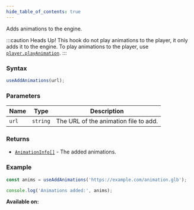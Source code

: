 ```yaml
---
hide_table_of_contents: true
---
```



Adds animations to the engine.

:::caution Heads Up!
This hook do not play animations to the player, it only adds it to the engine. To play animations to the player, use [`player.playAnimation`](/sdk/managers/player/playAnimation).
:::

### Syntax

```js
useAddAnimations(url);
```

### Parameters

| Name  | Type     | Description                           |
| ----- | -------- | ------------------------------------- |
| `url` | `string` | The URL of the animation file to add. |

### Returns

- [`AnimationInfo[]`](/sdk/types/AnimationInfo) - The added animations.

### Example

```js
const anims = useAddAnimations('https://example.com/animation.glb');

console.log('Animations added:', anims);
```

**Available on:** <ClientTag />
